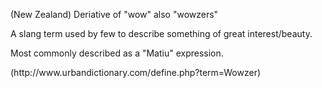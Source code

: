 {{Notability|date=August 2007}}

{{Uncategorized|date=August 2007}} 
(New Zealand) Deriative of "wow" also "wowzers"

A slang term used by few to describe something of great interest/beauty.

Most commonly described as a "Matiu" expression.

(http://www.urbandictionary.com/define.php?term=Wowzer)

{{vocab-stub}}